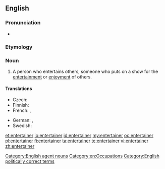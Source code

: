 ==English==

===Pronunciation===
* {{rhymes|eɪnə(r)}}

===Etymology===
{{suffix|entertain|er}}

===Noun===
{{wikipedia}}
{{en-noun}}

# A person who entertains others, someone who puts on a show for the [[entertainment]] or [[enjoyment]] of others.

====Translations====
{{trans-top|person who entertains}}
* Czech: {{t-|cs|bavič|m}}
* Finnish: {{t-|fi|viihdyttäjä}}
* French: {{t+|fr|amuseur|m}}, {{t+|fr|divertisseur|m}}
{{trans-mid}}
* German: {{t-|de|Unterhalter|m}}, {{t-|de|Entertainer|m}}
* Swedish: {{t-|sv|underhållare|c}}
{{trans-bottom}}

[[Category:English agent nouns]]
[[Category:en:Occupations]]
[[Category:English politically correct terms]]

[[et:entertainer]]
[[io:entertainer]]
[[id:entertainer]]
[[my:entertainer]]
[[oc:entertainer]]
[[pl:entertainer]]
[[fi:entertainer]]
[[ta:entertainer]]
[[te:entertainer]]
[[vi:entertainer]]
[[zh:entertainer]]